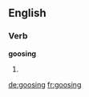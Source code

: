 ==English==

===Verb===
'''goosing'''

# {{present participle of|[[goose]]}}

[[de:goosing]]
[[fr:goosing]]